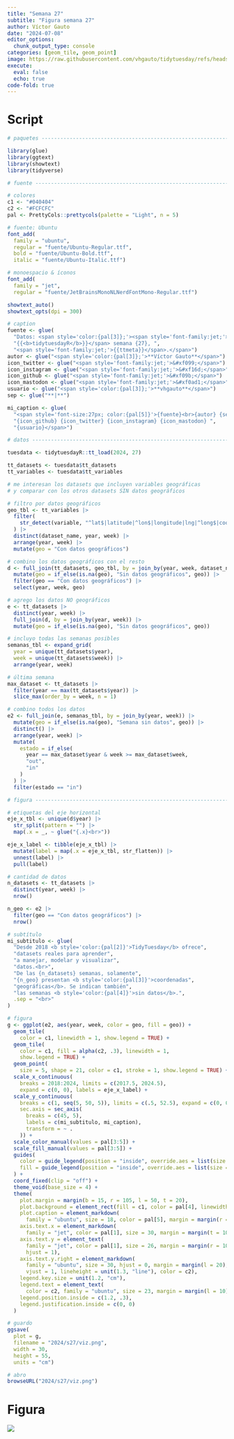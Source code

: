 ```yaml
---
title: "Semana 27"
subtitle: "Figura semana 27"
author: Víctor Gauto
date: "2024-07-08"
editor_options:
  chunk_output_type: console
categories: [geom_tile, geom_point]
image: https://raw.githubusercontent.com/vhgauto/tidytuesday/refs/heads/main/2024/s27/viz.png
execute:
  eval: false
  echo: true
code-fold: true
---
```



# Script

```r

# paquetes ----------------------------------------------------------------

library(glue)
library(ggtext)
library(showtext)
library(tidyverse)

# fuente ------------------------------------------------------------------

# colores
c1 <- "#040404"
c2 <- "#FCFCFC"
pal <- PrettyCols::prettycols(palette = "Light", n = 5)

# fuente: Ubuntu
font_add(
  family = "ubuntu", 
  regular = "fuente/Ubuntu-Regular.ttf",
  bold = "fuente/Ubuntu-Bold.ttf",
  italic = "fuente/Ubuntu-Italic.ttf")

# monoespacio & íconos
font_add(
  family = "jet", 
  regular = "fuente/JetBrainsMonoNLNerdFontMono-Regular.ttf")

showtext_auto()
showtext_opts(dpi = 300)

# caption
fuente <- glue(
  "Datos: <span style='color:{pal[3]};'><span style='font-family:jet;'>",
  "{{<b>tidytuesdayR</b>}}</span> semana {27}, ",
  "<span style='font-family:jet;'>{{ttmeta}}</span>.</span>")
autor <- glue("<span style='color:{pal[3]};'>**Víctor Gauto**</span>")
icon_twitter <- glue("<span style='font-family:jet;'>&#xf099;</span>")
icon_instagram <- glue("<span style='font-family:jet;'>&#xf16d;</span>")
icon_github <- glue("<span style='font-family:jet;'>&#xf09b;</span>")
icon_mastodon <- glue("<span style='font-family:jet;'>&#xf0ad1;</span>")
usuario <- glue("<span style='color:{pal[3]};'>**vhgauto**</span>")
sep <- glue("**|**")

mi_caption <- glue(
  "<span style='font-size:27px; color:{pal[5]}'>{fuente}<br>{autor} {sep} ",
  "{icon_github} {icon_twitter} {icon_instagram} {icon_mastodon} ",
  "{usuario}</span>")

# datos -------------------------------------------------------------------

tuesdata <- tidytuesdayR::tt_load(2024, 27)

tt_datasets <- tuesdata$tt_datasets
tt_variables <- tuesdata$tt_variables

# me interesan los datasets que incluyen variables geográficas
# y comparar con los otros datasets SIN datos geográficos

# filtro por datos geográficos
geo_tbl <- tt_variables |> 
  filter(
    str_detect(variable, "^lat$|latitude|^lon$|longitude|lng|^long$|coord")
  ) |> 
  distinct(dataset_name, year, week) |> 
  arrange(year, week) |> 
  mutate(geo = "Con datos geográficos")

# combino los datos geográficos con el resto
d <- full_join(tt_datasets, geo_tbl, by = join_by(year, week, dataset_name)) |> 
  mutate(geo = if_else(is.na(geo), "Sin datos geográficos", geo)) |> 
  filter(geo == "Con datos geográficos") |> 
  select(year, week, geo)

# agrego los datos NO geográficos
e <- tt_datasets |> 
  distinct(year, week) |> 
  full_join(d, by = join_by(year, week)) |> 
  mutate(geo = if_else(is.na(geo), "Sin datos geográficos", geo))

# incluyo todas las semanas posibles
semanas_tbl <- expand_grid(
  year = unique(tt_datasets$year), 
  week = unique(tt_datasets$week)) |>
  arrange(year, week)

# última semana
max_dataset <- tt_datasets |> 
  filter(year == max(tt_datasets$year)) |> 
  slice_max(order_by = week, n = 1)

# combino todos los datos
e2 <- full_join(e, semanas_tbl, by = join_by(year, week)) |> 
  mutate(geo = if_else(is.na(geo), "Semana sin datos", geo)) |> 
  distinct() |> 
  arrange(year, week) |> 
  mutate(
    estado = if_else(
      year == max_dataset$year & week >= max_dataset$week,
      "out",
      "in"
    )
  ) |> 
  filter(estado == "in")

# figura ------------------------------------------------------------------

# etiquetas del eje horizontal
eje_x_tbl <- unique(d$year) |> 
  str_split(pattern = "") |> 
  map(.x = _, ~ glue("{.x}<br>"))

eje_x_label <- tibble(eje_x_tbl) |> 
  mutate(label = map(.x = eje_x_tbl, str_flatten)) |> 
  unnest(label) |> 
  pull(label)

# cantidad de datos
n_datasets <- tt_datasets |> 
  distinct(year, week) |> 
  nrow()

n_geo <- e2 |> 
  filter(geo == "Con datos geográficos") |> 
  nrow()

# subtítulo
mi_subtitulo <- glue(
  "Desde 2018 <b style='color:{pal[2]}'>TidyTuesday</b> ofrece",
  "datasets reales para aprender",
  "a manejar, modelar y visualizar",
  "datos.<br>",
  "De las {n_datasets} semanas, solamente",
  "{n_geo} presentan <b style='color:{pal[3]}'>coordenadas",
  "geográficas</b>. Se indican también",
  "las semanas <b style='color:{pal[4]}'>sin datos</b>.",
  .sep = "<br>"
)

# figura
g <- ggplot(e2, aes(year, week, color = geo, fill = geo)) +
  geom_tile(
    color = c1, linewidth = 1, show.legend = TRUE) +
  geom_tile(
    color = c1, fill = alpha(c2, .3), linewidth = 1, 
    show.legend = TRUE) +
  geom_point(
    size = 5, shape = 21, color = c1, stroke = 1, show.legend = TRUE) +
  scale_x_continuous(
    breaks = 2018:2024, limits = c(2017.5, 2024.5), 
    expand = c(0, 0), labels = eje_x_label) +
  scale_y_continuous(
    breaks = c(1, seq(5, 50, 5)), limits = c(.5, 52.5), expand = c(0, 0),
    sec.axis = sec_axis(
      breaks = c(45, 5),
      labels = c(mi_subtitulo, mi_caption),
      transform = ~ .
    )) +
  scale_color_manual(values = pal[3:5]) +
  scale_fill_manual(values = pal[3:5]) +
  guides(
    color = guide_legend(position = "inside", override.aes = list(size = 7)),
    fill = guide_legend(position = "inside", override.aes = list(size = 7))
  ) +
  coord_fixed(clip = "off") +
  theme_void(base_size = 4) +
  theme(
    plot.margin = margin(b = 15, r = 105, l = 50, t = 20),
    plot.background = element_rect(fill = c1, color = pal[4], linewidth = 3),
    plot.caption = element_markdown(
      family = "ubuntu", size = 18, color = pal[5], margin = margin(r = -100)),
    axis.text.x = element_markdown(
      family = "jet", color = pal[1], size = 30, margin = margin(t = 10)),
    axis.text.y = element_text(
      family = "jet", color = pal[1], size = 26, margin = margin(r = 10),
      hjust = 1),
    axis.text.y.right = element_markdown(
      family = "ubuntu", size = 30, hjust = 0, margin = margin(l = 20),
      vjust = 1, lineheight = unit(1.3, "line"), color = c2),
    legend.key.size = unit(1.2, "cm"),
    legend.text = element_text(
      color = c2, family = "ubuntu", size = 23, margin = margin(l = 10)),
    legend.position.inside = c(1.2, .3),
    legend.justification.inside = c(0, 0)
  )

# guardo
ggsave(
  plot = g,
  filename = "2024/s27/viz.png",
  width = 30,
  height = 55,
  units = "cm")

# abro
browseURL("2024/s27/viz.png")
```

# Figura

![](https://raw.githubusercontent.com/vhgauto/tidytuesday/refs/heads/main/2024/s27/viz.png)


